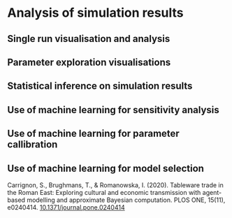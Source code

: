 # Analysis of simulation results {#post-analysis}

## Single run visualisation and analysis


## Parameter exploration visualisations


## Statistical inference on simulation results


## Use of machine learning for sensitivity analysis


## Use of machine learning for parameter callibration


## Use of machine learning for model selection

Carrignon, S., Brughmans, T., & Romanowska, I. (2020). Tableware trade in the Roman East: Exploring cultural and economic transmission with agent-based modelling and approximate Bayesian computation. PLOS ONE, 15(11), e0240414. <a href="https://doi.org/10.1371/journal.pone.0240414">10.1371/journal.pone.0240414</a>
